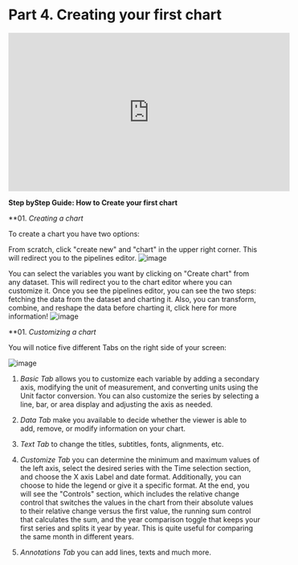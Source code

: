 # Part 4. Creating your first chart

<iframe width="560" height="315" src="https://www.youtube.com/embed/Oqmg-OZhQ4E" title="YouTube video player" frameborder="0" allow="accelerometer; autoplay; clipboard-write; encrypted-media; gyroscope; picture-in-picture; web-share" allowfullscreen></iframe>

**Step byStep Guide: How to Create your first chart**

**01. *Creating a chart*

To create a chart you have two options: 

From scratch, click "create new" and "chart" in the upper right corner. This will redirect you to the pipelines editor.
![image](https://user-images.githubusercontent.com/106676128/221025559-303fa736-de70-46ad-935c-70cf2fc242c6.png)

You can select the variables you want by clicking on "Create chart" from any dataset. This will redirect you to the chart editor where you can customize it.
Once you see the pipelines editor, you can see the two steps: fetching the data from the dataset and charting it. Also, you can transform, combine, and reshape the data before charting it, click here for more information! 
![image](https://user-images.githubusercontent.com/106676128/221025647-5bf6cf45-3f30-4150-9f71-7c223ea9fa9d.png)

**01. *Customizing a chart*

You will notice five different Tabs on the right side of your screen:

![image](https://user-images.githubusercontent.com/106676128/221025733-b1ccac50-89bd-4006-8c18-0cd32294c37d.png)

01. *Basic Tab* allows you to customize each variable by adding a secondary axis, modifying the unit of measurement, and converting units using the Unit factor conversion. You can also customize the series by selecting a line, bar, or area display and adjusting the axis as needed.

02. *Data Tab* make you available to decide whether the viewer is able to add, remove, or modify information on your chart.	

03. *Text Tab* to change the titles, subtitles, fonts, alignments, etc.

04. *Customize Tab* you can determine the minimum and maximum values of the left axis, select the desired series with the Time selection section, and choose the X axis Label and date format. Additionally, you can choose to hide the legend or give it a specific format. At the end, you will see the "Controls" section, which includes the relative change control that switches the values in the chart from their absolute values to their relative change versus the first value, the running sum control that calculates the sum, and the year comparison toggle that keeps your first series and splits it year by year. This is quite useful for comparing the same month in different years.

05. *Annotations Tab* you can add lines, texts and much more.





